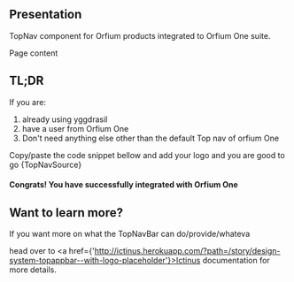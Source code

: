 
## Presentation


TopNav component for Orfium products integrated to Orfium One suite.


<div style={{ width: '100%', height: '300px'}}>
<TopNav />
<div style={{ width: '100%', height: '200px', display: 'flex', justifyContent: 'center', alignItems: 'center', border: 'dotted'}}>Page content</div>
</div>



## TL;DR

If you are:

1. already using yggdrasil
2. have a user from Orfium One
3. Don't need anything else other than the default Top nav of orfium One

Copy/paste the code snippet bellow and add your logo and you are good to go
<CodeBlock language="tsx">{TopNavSource}</CodeBlock>

#### Congrats! You have successfully integrated with Orfium One


## Want to learn more?

If you want more on what the TopNavBar can do/provide/whateva

head over to <a href={'http://ictinus.herokuapp.com/?path=/story/design-system-topappbar--with-logo-placeholder'}>Ictinus documentation</a> for more details.